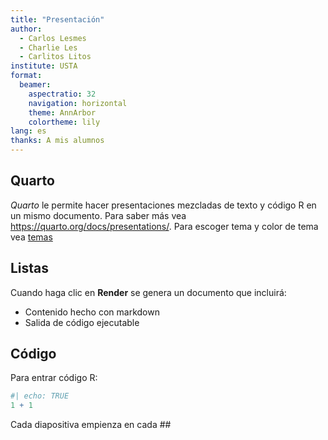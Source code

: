 ```yaml
---
title: "Presentación"
author: 
  - Carlos Lesmes
  - Charlie Les
  - Carlitos Litos
institute: USTA
format: 
  beamer: 
    aspectratio: 32
    navigation: horizontal
    theme: AnnArbor
    colortheme: lily
lang: es
thanks: A mis alumnos
---
```


## Quarto

*Quarto* le permite hacer presentaciones mezcladas de texto y código R en un mismo documento. Para saber más vea <https://quarto.org/docs/presentations/>. Para escoger tema y color de tema vea [temas](https://tug.ctan.org/macros/latex/contrib/beamer/doc/beameruserguide.pdf)

## Listas

Cuando haga clic en **Render** se genera un documento que incluirá:

- Contenido hecho con markdown
- Salida de código ejecutable

## Código

Para entrar código R:

```r
#| echo: TRUE
1 + 1
```

Cada diapositiva empienza en cada ##

